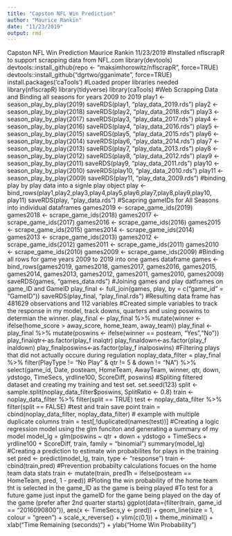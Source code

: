 ---
title: "Capston NFL Win Prediction"
author: "Maurice Rankin"
date: "11/23/2019"
output: rmd
---
Capston NFL Win Prediction
Maurice Rankin
11/23/2019
#Installed nflscrapR to support scrapping data from NFL.com library(devtools) devtools::install_github(repo <- “maksimhorowitz/nflscrapR”, force=TRUE) devtools::install_github(“dgrtwo/gganimate”, force=TRUE) install.packages(‘caTools’)
#Loaded proper libraries needed library(nflscrapR) library(tidyverse) library(caTools)
#Web Scrapping Data and Binding all seasons for years 2009 to 2019 play1 <- season_play_by_play(2019) saveRDS(play1, “play_data_2019.rds”)
play2 <- season_play_by_play(2018) saveRDS(play2, “play_data_2018.rds”)
play3 <- season_play_by_play(2017) saveRDS(play3, “play_data_2017.rds”)
play4 <- season_play_by_play(2016) saveRDS(play4, “play_data_2016.rds”)
play5 <- season_play_by_play(2015) saveRDS(play5, “play_data_2015.rds”)
play6 <- season_play_by_play(2014) saveRDS(play6, “play_data_2014.rds”)
play7 <- season_play_by_play(2013) saveRDS(play7, “play_data_2013.rds”)
play8 <- season_play_by_play(2012) saveRDS(play8, “play_data_2012.rds”)
play9 <- season_play_by_play(2011) saveRDS(play9, “play_data_2011.rds”)
play10 <- season_play_by_play(2010) saveRDS(play10, “play_data_2010.rds”)
play11 <- season_play_by_play(2009) saveRDS(play11, “play_data_2009.rds”)
#binding play by play data into a signle play object play <- bind_rows(play1,play2,play3,play4,play5,play6,play7,play8,play9,play10, play11) saveRDS(play, “play_data.rds”)
#Scapring gameIDs for All Seasons into individual dataframes games2019 <- scrape_game_ids(2019) games2018 <- scrape_game_ids(2018) games2017 <- scrape_game_ids(2017) games2016 <- scrape_game_ids(2016) games2015 <- scrape_game_ids(2015) games2014 <- scrape_game_ids(2014) games2013 <- scrape_game_ids(2013) games2012 <- scrape_game_ids(2012) games2011 <- scrape_game_ids(2011) games2010 <- scrape_game_ids(2010) games2009 <- scrape_game_ids(2009)
#Binding all rows for game years 2009 to 2019 into one games dataframe games <- bind_rows(games2019, games2018, games2017, games2016, games2015, games2014, games2013, games2012, games2011, games2010, games2009) saveRDS(games, “games_data.rds”)
#Joining games and play datframes on game_ID and GameID play_final <- full_join(games, play, by = c(“game_id” = “GameID”)) saveRDS(play_final, “play_final.rds”) #Resulting data frame has 481629 observations and 112 variables
#Created simple variables to track the response in my model, track downs, quarters and using poswins to determian the winner.
play_final <- play_final %>% mutate(winner <- ifelse(home_score > away_score, home_team, away_team)) play_final <- play_final %>% mutate(poswins <- ifelse(winner == posteam, “Yes”,“No”)) play_finalqtr<-as.factor(play_f inalqtr) play_finaldown<-as.factor(play_f inaldown) play_finalposwins<-as.factor(play_f inalposwins)
#Filtering plays that did not actually occure during regulation noplay_data_filter = play_final %>% filter(PlayType != “No Play” & qtr != 5 & down != “NA”) %>% select(game_id, Date, posteam, HomeTeam, AwayTeam, winner, qtr, down, ydstogo, TimeSecs, yrdline100, ScoreDiff, poswins)
#Spliting filtered dataset and creating my training and test set.
set.seed(123) split <- sample.split(noplay_data_filter$poswins, SplitRatio <- 0.8) train <- noplay_data_filter %>% filter(split == TRUE) test <- noplay_data_filter %>% filter(split == FALSE) #test and train save point
train = cbind(noplay_data_filter, noplay_data_filter) # example with multiple duplicate columns train = test[,!duplicated(names(test))]
#Creating a logic regression model using the glm funciton and generating a summary of my model model_lg = glm(poswins ~ qtr + down + ydstogo + TimeSecs + yrdline100 + ScoreDiff, train, family = “binomial”) summary(model_lg)
#Creating a prediction to estimate win probabilites for plays in the training set pred <- predict(model_lg, train, type <- “response”) train <- cbind(train,pred)
#Prevention probabilty calculations focues on the home team data stats train <- mutate(train, pred1h = ifelse(posteam == HomeTeam, pred, 1 - pred))
#Ploting the win probability of the home team tht is selected in the game_ID as the game is being played #To test for a future game just input the gameID for the game being played on the day of the game (prefer after 2nd quarter starts) ggplot(data=(filter(train, game_id == “2016090800”)), aes(x <- TimeSecs,y <- pred)) + geom_line(size = 1, colour = “green”) + scale_x_reverse() + ylim(c(0,1)) + theme_minimal() + xlab(“Time Remaining (seconds)”) + ylab(“Home Win Probability”)
